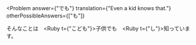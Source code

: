 
<Problem
  answer={"でも"}
  translation={"Even a kid knows that."}
  otherPossibleAnswers={["も"]}
>
  そんなことは　<Ruby t={"こども"}>子供</Ruby><Hide>でも</Hide>　<Ruby t={"し"}>知</Ruby>っています。
</Problem>